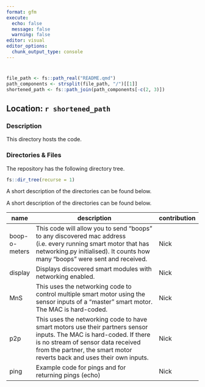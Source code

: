 ```yaml
---
format: gfm
execute:
  echo: false
  message: false
  warning: false
editor: visual
editor_options: 
  chunk_output_type: console
---
```


# 

```r
file_path <- fs::path_real("README.qmd")
path_components <- strsplit(file_path, "/")[[1]]
shortened_path <- fs::path_join(path_components[-c(2, 3)])
```

## Location: `r shortened_path`

### Description

This directory hosts the code.

### Directories & Files

The repository has the following directory tree.

```r
fs::dir_tree(recurse = 1)
```

A short description of the directories can be found below.

A short description of the directories can be found below.

| name          | description                                                                                                                                                                                                                         | contribution |
|---------------|-------------------------------------------------------------------------------------------------------------------------------------------------------------------------------------------------------------------------------------|--------------|
| boop-o-meters | This code will allow you to send "boops" to any discovered mac address (i.e. every running smart motor that has networking.py initialised). It counts how many "boops" were sent and received.                                      | Nick         |
| display       | Displays discovered smart modules with networking enabled.                                                                                                                                                                          | Nick         |
| MnS           | This uses the networking code to control multiple smart motor using the sensor inputs of a "master" smart motor. The MAC is hard-coded.                                                                                             | Nick         |
| p2p           | This uses the networking code to have smart motors use their partners sensor inputs. The MAC is hard-coded. If there is no stream of sensor data received from the partner, the smart motor reverts back and uses their own inputs. | Nick         |
| ping          | Example code for pings and for returning pings (echo)                                                                                                                                                                               | Nick         |
